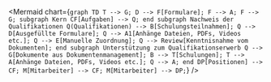 
<Mermaid
  chart={`graph TD
    T --> G;
    D --> F[Formulare];
    F --> A;
    F --> G;
    subgraph Kern
    CF[Aufgaben] --> Q;
    end
    subgraph Nachweis der Qualifikationen
    Q(Qualifikationen) --> B[Schulungsteilnahmen];
    Q --> D[Ausgefüllte Formulare];
    Q --> A1[Anhänge Dateien, PDFs, Videos etc.];
    Q --> E[Manuelle Zuordnung];
    Q --> Review[Kenntnisnahme vom Dokumenten];
    end
    subgraph Unterstützung zum Qualifikationserwerb
    Q --> G[Dokumente aus Dokumentenmanagement];
    B --> T[Schulungen];
    T --> A[Anhänge Dateien, PDFs, Videos etc.];
    Q --> A;
    end
    DP[Positionen] --> CF;
    M[Mitarbeiter] --> CF;
    M[Mitarbeiter] --> DP;`}
/>
